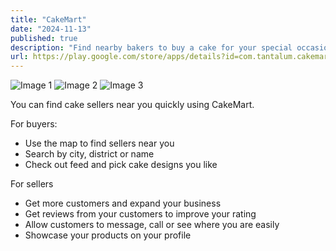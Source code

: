 ```yaml
---
title: "CakeMart"
date: "2024-11-13"
published: true
description: "Find nearby bakers to buy a cake for your special occasion."
url: https://play.google.com/store/apps/details?id=com.tantalum.cakemart
---
```


<div className="flex space-x-4">
    <img src="https://lh3.googleusercontent.com/TWveQZlIJzOpT4dXxxOYsiA2ka2bZXgSQKn6X0C98_LxXY21DUZi98Cy23uXWOqHmKwW" alt="Image 1" className="w-1/3" />
    <img src="https://lh3.googleusercontent.com/aUcxMABGbDkB5Sqjfg2rOeghLg5_k7v2WSe1NHGEbLnZeS7DpTI-AKg67BspHmORTiM" alt="Image 2" className="w-1/3" />
    <img src="https://lh3.googleusercontent.com/VtV7d3tKmaH0SnKQT5rSWpdM5J0cgICbSkiGhFd4u2hpoTTmZmeTHzKF0ZnsVyT0jY0" alt="Image 3" className="w-1/3" />
</div>

You can find cake sellers near you quickly using CakeMart.

For buyers:
 - Use the map to find sellers near you
 - Search by city, district or name
 - Check out feed and pick cake designs you like

For sellers
 - Get more customers and expand your business
 - Get reviews from your customers to improve your rating
 - Allow customers to message, call or see where you are easily
 - Showcase your products on your profile